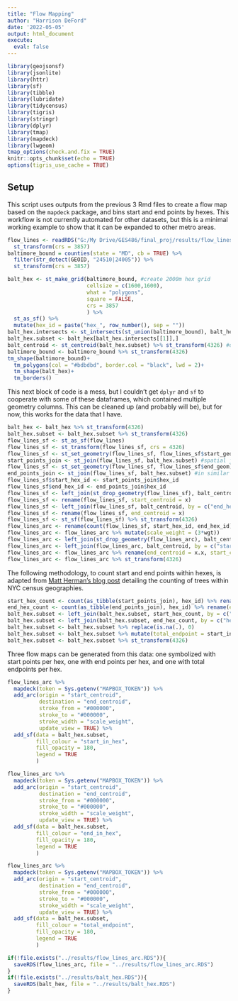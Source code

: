 ```yaml
---
title: "Flow Mapping"
author: "Harrison DeFord"
date: '2022-05-05'
output: html_document
execute: 
  eval: false
---
```


```r
library(geojsonsf)
library(jsonlite)
library(httr)
library(sf)
library(tibble)
library(lubridate)
library(tidycensus)
library(tigris)
library(stringr)
library(dplyr)
library(tmap)
library(mapdeck)
library(lwgeom)
tmap_options(check.and.fix = TRUE)
knitr::opts_chunk$set(echo = TRUE)
options(tigris_use_cache = TRUE)
```

## Setup

This script uses outputs from the previous 3 Rmd files to create a flow map based on the `mapdeck` package, and bins start and end points by hexes. This workflow is not currently automated for other datasets, but this is a minimal working example to show that it can be expanded to other metro areas.

```r
flow_lines <- readRDS("G:/My Drive/GES486/final_proj/results/flow_lines.RDS") %>%
  st_transform(crs = 3857)
baltimore_bound = counties(state = "MD", cb = TRUE) %>%
  filter(str_detect(GEOID, "24510|24005")) %>%
  st_transform(crs = 3857)
```

```r
balt_hex <- st_make_grid(baltimore_bound, #create 2000m hex grid
                         cellsize = c(1600,1600),
                         what = "polygons",
                         square = FALSE,
                         crs = 3857
                         ) %>%
  st_as_sf() %>%
  mutate(hex_id = paste("hex_", row_number(), sep = ""))
balt_hex.intersects <- st_intersects(st_union(baltimore_bound), balt_hex)
balt_hex.subset <- balt_hex[balt_hex.intersects[[1]],]
balt_centroid <- st_centroid(balt_hex.subset) %>% st_transform(4326) #dataframe of centroids of each hex
baltimore_bound <- baltimore_bound %>% st_transform(4326)
tm_shape(baltimore_bound)+
  tm_polygons(col = "#bdbdbd", border.col = "black", lwd = 2)+
  tm_shape(balt_hex)+
  tm_borders()
```

This next block of code is a mess, but I couldn't get `dplyr` and `sf` to cooperate with some of these dataframes, which contained multiple geometry columns. This can be cleaned up (and probably will be), but for now, this works for the data that I have.

```r
balt_hex <- balt_hex %>% st_transform(4326)
balt_hex.subset <- balt_hex.subset %>% st_transform(4326)
flow_lines_sf <- st_as_sf(flow_lines)
flow_lines_sf <- st_transform(flow_lines_sf, crs = 4326)
flow_lines_sf <- st_set_geometry(flow_lines_sf, flow_lines_sf$start_geom) %>% st_transform(4326)
start_points_join <- st_join(flow_lines_sf, balt_hex.subset) #spatial join of start points (set start points as active geometry in previous step)
flow_lines_sf <- st_set_geometry(flow_lines_sf, flow_lines_sf$end_geom) %>% st_transform(4326)
end_points_join <- st_join(flow_lines_sf, balt_hex.subset) #in similar fashion, spatial join of end points
flow_lines_sf$start_hex_id <- start_points_join$hex_id
flow_lines_sf$end_hex_id <- end_points_join$hex_id
flow_lines_sf <- left_join(st_drop_geometry(flow_lines_sf), balt_centroid, by = c("start_hex_id" = "hex_id")) #join centroid of endpoint hex to row
flow_lines_sf <- rename(flow_lines_sf, start_centroid = x)
flow_lines_sf <- left_join(flow_lines_sf, balt_centroid, by = c("end_hex_id" = "hex_id")) #likewise for end
flow_lines_sf <- rename(flow_lines_sf, end_centroid = x)
flow_lines_sf <- st_sf(flow_lines_sf) %>% st_transform(4326)
flow_lines_arc <- rename(count(flow_lines_sf, start_hex_id, end_hex_id), wgt = n)
flow_lines_arc <- flow_lines_arc %>% mutate(scale_weight = (3*wgt))
flow_lines_arc <- left_join(st_drop_geometry(flow_lines_arc), balt_centroid, by = c("end_hex_id" = "hex_id"))
flow_lines_arc <- left_join(flow_lines_arc, balt_centroid, by = c("start_hex_id" = "hex_id"))
flow_lines_arc <- flow_lines_arc %>% rename(end_centroid = x.x, start_centroid = x.y) %>% st_sf()
flow_lines_arc <- flow_lines_arc %>% st_transform(4326)
```

The following methodology, to count start and end points within hexes, is adapted from [Matt Herman's blog post](https://mattherman.info/blog/point-in-poly/) detailing the counting of trees within NYC census geographies.

```r
start_hex_count <- count(as_tibble(start_points_join), hex_id) %>% rename(start_in_hex = n)
end_hex_count <- count(as_tibble(end_points_join), hex_id) %>% rename(end_in_hex = n)
balt_hex.subset <- left_join(balt_hex.subset, start_hex_count, by = c("hex_id" = "hex_id"))
balt_hex.subset <- left_join(balt_hex.subset, end_hex_count, by = c("hex_id" = "hex_id"))
balt_hex.subset <- balt_hex.subset %>% replace(is.na(.), 0)
balt_hex.subset <- balt_hex.subset %>% mutate(total_endpoint = start_in_hex + end_in_hex) 
balt_hex.subset <- balt_hex.subset %>% st_transform(4326)
```

Three flow maps can be generated from this data: one symbolized with start points per hex, one with end points per hex, and one with total endpoints per hex.

```r
flow_lines_arc %>%
  mapdeck(token = Sys.getenv("MAPBOX_TOKEN")) %>%
  add_arc(origin = "start_centroid",
          destination = "end_centroid",
          stroke_from = "#000000",
          stroke_to = "#000000",
          stroke_width = "scale_weight",
          update_view = TRUE) %>%
  add_sf(data = balt_hex.subset,
         fill_colour = "start_in_hex",
         fill_opacity = 180,
         legend = TRUE
         )
```

```r
flow_lines_arc %>%
  mapdeck(token = Sys.getenv("MAPBOX_TOKEN")) %>%
  add_arc(origin = "start_centroid",
          destination = "end_centroid",
          stroke_from = "#000000",
          stroke_to = "#000000",
          stroke_width = "scale_weight",
          update_view = TRUE) %>%
  add_sf(data = balt_hex.subset,
         fill_colour = "end_in_hex",
         fill_opacity = 180,
         legend = TRUE
         )
```

```r
flow_lines_arc %>%
  mapdeck(token = Sys.getenv("MAPBOX_TOKEN")) %>%
  add_arc(origin = "start_centroid",
          destination = "end_centroid",
          stroke_from = "#000000",
          stroke_to = "#000000",
          stroke_width = "scale_weight",
          update_view = TRUE) %>%
  add_sf(data = balt_hex.subset,
         fill_colour = "total_endpoint",
         fill_opacity = 180,
         legend = TRUE
         )
```

```r
if(!file.exists("../results/flow_lines_arc.RDS")){
  saveRDS(flow_lines_arc, file = "../results/flow_lines_arc.RDS")
}
if(!file.exists("../results/balt_hex.RDS")){
  saveRDS(balt_hex, file = "../results/balt_hex.RDS")
}
```
